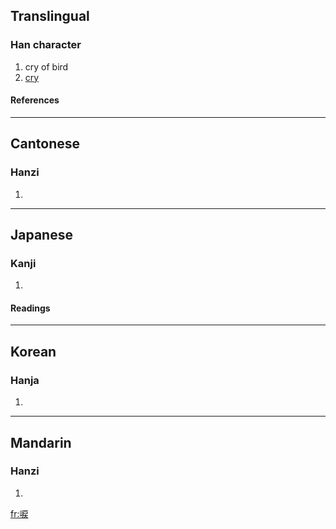==Translingual==
===Han character===
{{Han char|rn=30|rad=口|as=08|sn=11|four=6303<sub>4</sub>|canj=口竹尸大 (RHSK), 口戈尸大 (RISK), X口竹尸大 (XRHSK)}}
# cry of bird
# [[cry]]
====References====
{{Han ref|kx=0193.240|dkj=03767|dj=0414.030|hdz=10646.100|uh=5533|ud=21811|bh=B0E6|bd=45286}}
----
==Cantonese==
===Hanzi===
{{yue-hanzi|jyut=|y=leui6}}
# {{defn|Cantonese}}
----
==Japanese==
===Kanji===
{{ja-kanji|grade=|rs=口08}}
# {{defn|Japanese}} 
====Readings====
{{ja-readings|on=[[れい]] (rei)|kun=[[なく]] (naku)}}
----
==Korean==
===Hanja===
{{ko-hanja|hangeul=려|rv=ryeo|mr=ryŏ}}
# {{defn|Korean}}
----
==Mandarin==
===Hanzi===
{{cmn-hanzi|pin=[[lì]] ([[li4]])|wg=li<sup>4</sup>}}
# {{defn|Mandarin}}

[[fr:唳]]